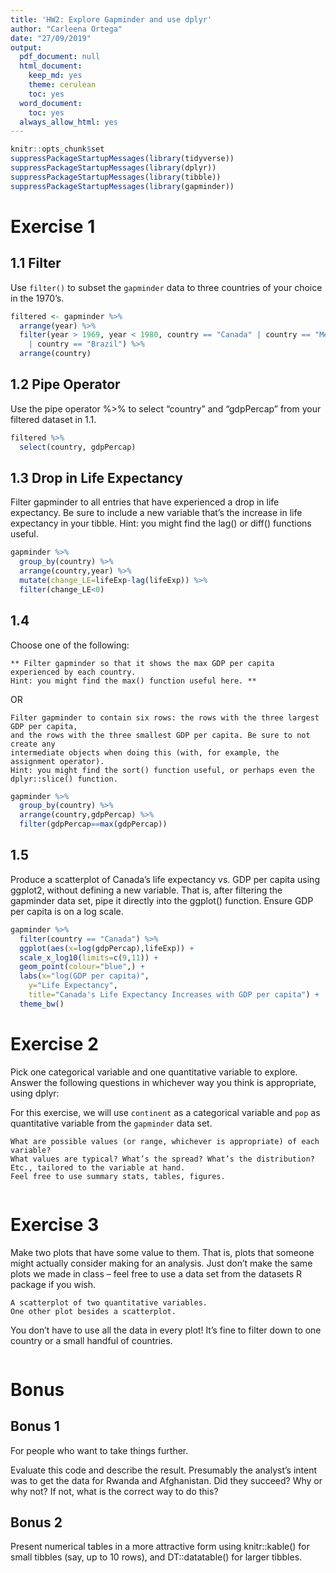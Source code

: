 ```yaml
---
title: 'HW2: Explore Gapminder and use dplyr'
author: "Carleena Ortega"
date: "27/09/2019"
output:
  pdf_document: null
  html_document:
    keep_md: yes
    theme: cerulean
    toc: yes
  word_document:
    toc: yes
  always_allow_html: yes
---
```


```r
knitr::opts_chunk$set
suppressPackageStartupMessages(library(tidyverse))
suppressPackageStartupMessages(library(dplyr))
suppressPackageStartupMessages(library(tibble))
suppressPackageStartupMessages(library(gapminder))
```

# Exercise 1
## 1.1 Filter
Use `filter()` to subset the `gapminder` data to three countries of your choice in the 1970’s.
```r

filtered <- gapminder %>%
  arrange(year) %>%
  filter(year > 1969, year < 1980, country == "Canada" | country == "Mexico" 
    | country == "Brazil") %>%
  arrange(country)
```


## 1.2 Pipe Operator
Use the pipe operator %>% to select “country” and “gdpPercap” from your filtered dataset in 1.1.

```r
filtered %>%
  select(country, gdpPercap) 
```

## 1.3 Drop in Life Expectancy
Filter gapminder to all entries that have experienced a drop in life expectancy. Be sure to include a new variable that's the increase in life expectancy in your tibble. Hint: you might find the lag() or diff() functions useful.

```r
gapminder %>%
  group_by(country) %>%
  arrange(country,year) %>%
  mutate(change_LE=lifeExp-lag(lifeExp)) %>%
  filter(change_LE<0) 

```

## 1.4  

Choose one of the following:

    ** Filter gapminder so that it shows the max GDP per capita experienced by each country. 
    Hint: you might find the max() function useful here. **

OR

    Filter gapminder to contain six rows: the rows with the three largest GDP per capita, 
    and the rows with the three smallest GDP per capita. Be sure to not create any 
    intermediate objects when doing this (with, for example, the assignment operator). 
    Hint: you might find the sort() function useful, or perhaps even the dplyr::slice() function.


```r
gapminder %>%
  group_by(country) %>%
  arrange(country,gdpPercap) %>%
  filter(gdpPercap==max(gdpPercap))
```

## 1.5 

Produce a scatterplot of Canada’s life expectancy vs. GDP per capita using ggplot2, without defining a new variable. That is, after filtering the gapminder data set, pipe it directly into the ggplot() function. Ensure GDP per capita is on a log scale.

```r
gapminder %>%
  filter(country == "Canada") %>%
  ggplot(aes(x=log(gdpPercap),lifeExp)) +
  scale_x_log10(limits=c(9,11)) +
  geom_point(colour="blue",) +
  labs(x="log(GDP per capita)",
    y="Life Expectancy", 
    title="Canada's Life Expectancy Increases with GDP per capita") +
  theme_bw()
```

# Exercise 2

Pick one categorical variable and one quantitative variable to explore. Answer the following questions in whichever way you think is appropriate, using dplyr:

For this exercise, we will use `continent` as a categorical variable and `pop` as quantitative variable from the  `gapminder` data set.


    What are possible values (or range, whichever is appropriate) of each variable?
    What values are typical? What’s the spread? What’s the distribution? Etc., tailored to the variable at hand.
    Feel free to use summary stats, tables, figures.
    
```r

```
    

# Exercise 3
  
  Make two plots that have some value to them. That is, plots that someone might actually consider making for an analysis. Just don’t make the same plots we made in class – feel free to use a data set from the datasets R package if you wish.

    A scatterplot of two quantitative variables.
    One other plot besides a scatterplot.

You don’t have to use all the data in every plot! It’s fine to filter down to one country or a small handful of countries.

```r

```

# Bonus

## Bonus 1

For people who want to take things further.

Evaluate this code and describe the result. Presumably the analyst’s intent was to get the data for Rwanda and Afghanistan. Did they succeed? Why or why not? If not, what is the correct way to do this?

## Bonus 2

Present numerical tables in a more attractive form using knitr::kable() for small tibbles (say, up to 10 rows), and DT::datatable() for larger tibbles.
